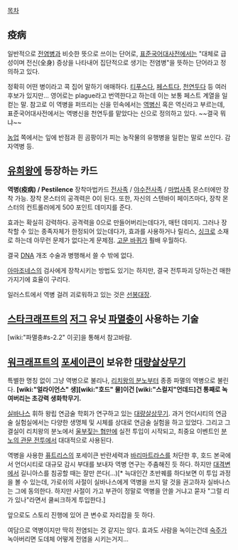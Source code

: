 [[목차]]
== 疫病 ==
일반적으로 [[전염병]]과 비슷한 뜻으로 쓰이는 단어로, [[표준국어대사전]]에서는 "대체로 급성이며 전신(全身) 증상을 나타내어 집단적으로 생기는 전염병"을 뜻하는 단어라고 정의하고 있다.

정확히 어떤 병이라고 콕 집어 말하기 애매하다. [[티푸스]]다, [[페스트]]다, [[천연두]]다 등 여러 후보가 있지만... 영어로는 plague라고 번역한다고 하는데 이는 보통 페스트 계열을 일컫는 말. 참고로 이 역병을 퍼뜨리는 신을 민속에서는 [[역병신]] 혹은 역신라고 부르는데, 표준국어대사전에서는 역병신을 천연두를 맡았다는 신으로 정의하고 있다. ~~결국 뭐냐~~

[[농업]] 쪽에서는 잎에 반점과 흰 곰팡이가 피는 농작물의 유행병을 일컫는 말로 쓰인다. 감자역병 등.

== [[유희왕]]에 등장하는 카드 ==

'''역병(疫病) / Pestilence'''
장착마법카드
[[전사족]] / [[야수전사족]] / [[마법사족]] 몬스터에만 장착 가능. 장착 몬스터의 공격력은 0이 된다. 또한, 자신의 스텐바이 페이즈마다, 장착 몬스터의 컨트롤러에게 500 포인트 데미지를 준다.

효과는 확실히 강력하다. 공격력을 0으로 만들어버리는데다가, 매턴 데미지. 그러나 장착할 수 있는 종족자체가 한정되어 있는데다가, 효과를 사용하거나 릴리스, [[싱크로]] 소재로 하는데 아무런 문제가 없다는게 문제점. [[고문 바퀴]]가 훨배 우월하다.

결국 [[DNA]] 개조 수술과 병행해서 쓸 수 밖에 없다.

[[아마조네스]]의 검사에게 장착시키는 방법도 있기는 하지만, 결국 전투파괴 당하는건 매한가지기에 효율이 구리다.

일러스트에서 역병 걸려 괴로워하고 있는 것은 [[선봉대장]].

== [[스타크래프트]]의 [[저그]] 유닛 [[파멸충]]이 사용하는 기술 ==
[wiki:"파멸충#s-2.2" 이곳]을 통해서 참고바람.

== [[워크래프트]]의 [[포세이큰]]이 보유한 [[대량살상무기]] ==
특별한 명칭 없이 그냥 역병으로 불리나, [[리치왕의 분노]]부터 종종 파멸의 역병으로 불린다. 
''' [wiki:"얼라이언스" 생][wiki:"호드" 물]이건 [wiki:"스컬지"언데드]건 통째로 녹여버리는 초강력 생화학무기. '''

[[실바나스]] 휘하 왕립 연금술 학회가 연구하고 있는 [[대량살상무기]]. 과거 언더시티의 연금술 실험실에서는 다양한 생명체 및 시체를 상대로 연금술 실험을 하고 있었다. 그리고 그 결실이 리치왕의 분노에서 [[울부짖는 협만]]에 실전 투입이 시작되고, 최중요 이벤트인 [[분노의 관문 전투]]에서 대대적으로 사용된다.

역병을 사용한 [[퓨트리스]]의 포세이큰 반란세력과 [[바리마트라스]]를 처단한 후, 호드 본국에서 언더시티로 대규모 감시 부대를 보내자 역병 연구는 주춤해진 듯 하다. 하지만 [[대격변]]에서 길니아스를 침공할 때는 잘만 쓴다(...)[* 늑대인간 초반퀘를 하다보면 이 투입 과정을 볼 수 있는데, 가로쉬의 사절이 실바나스에게 역병을 쓰지 말 것을 권고하자 실바나스는 그에 동의한다. 하지만 사절이 가고 부관이 정말로 역병을 안쓸 거냐고 묻자 "그럴 리가 있나"라면서 쿨씨크하게 투입한다.]

앞으로도 스토리 진행에 있어 큰 변수로 자리잡을 듯 하다.

여담으로 역병이지만 딱히 전염되는 것 같지는 않다. 효과도 사람을 녹이는건데 [[숙주]]가 녹아버리면 도데체 어떻게 전염을 시키는거지...
